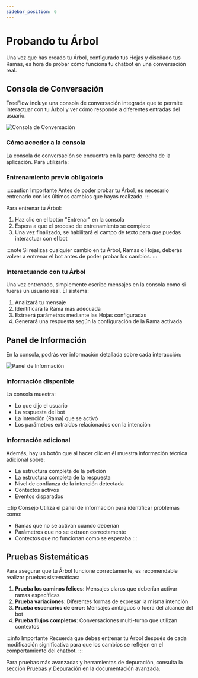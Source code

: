```yaml
---
sidebar_position: 6
---
```


# Probando tu Árbol

Una vez que has creado tu Árbol, configurado tus Hojas y diseñado tus Ramas, es hora de probar cómo funciona tu chatbot en una conversación real.

## Consola de Conversación

TreeFlow incluye una consola de conversación integrada que te permite interactuar con tu Árbol y ver cómo responde a diferentes entradas del usuario.

![Consola de Conversación](/img/docs/consola_conversacion.svg)

### Cómo acceder a la consola

La consola de conversación se encuentra en la parte derecha de la aplicación. Para utilizarla:

### Entrenamiento previo obligatorio

:::caution Importante
Antes de poder probar tu Árbol, es necesario entrenarlo con los últimos cambios que hayas realizado.
:::

Para entrenar tu Árbol:

1. Haz clic en el botón "Entrenar" en la consola
2. Espera a que el proceso de entrenamiento se complete
3. Una vez finalizado, se habilitará el campo de texto para que puedas interactuar con el bot

:::note
Si realizas cualquier cambio en tu Árbol, Ramas o Hojas, deberás volver a entrenar el bot antes de poder probar los cambios.
:::

### Interactuando con tu Árbol

Una vez entrenado, simplemente escribe mensajes en la consola como si fueras un usuario real. El sistema:

1. Analizará tu mensaje
2. Identificará la Rama más adecuada
3. Extraerá parámetros mediante las Hojas configuradas
4. Generará una respuesta según la configuración de la Rama activada

## Panel de Información

En la consola, podrás ver información detallada sobre cada interacción:

![Panel de Información](/img/docs/panel_informacion.svg)

### Información disponible

La consola muestra:

- Lo que dijo el usuario
- La respuesta del bot
- La intención (Rama) que se activó
- Los parámetros extraídos relacionados con la intención

### Información adicional

Además, hay un botón que al hacer clic en él muestra información técnica adicional sobre:

- La estructura completa de la petición
- La estructura completa de la respuesta
- Nivel de confianza de la intención detectada
- Contextos activos
- Eventos disparados

:::tip Consejo
Utiliza el panel de información para identificar problemas como:
- Ramas que no se activan cuando deberían
- Parámetros que no se extraen correctamente
- Contextos que no funcionan como se esperaba
:::

## Pruebas Sistemáticas

Para asegurar que tu Árbol funcione correctamente, es recomendable realizar pruebas sistemáticas:

1. **Prueba los caminos felices**: Mensajes claros que deberían activar ramas específicas
2. **Prueba variaciones**: Diferentes formas de expresar la misma intención
3. **Prueba escenarios de error**: Mensajes ambiguos o fuera del alcance del bot
4. **Prueba flujos completos**: Conversaciones multi-turno que utilizan contextos

:::info Importante
Recuerda que debes entrenar tu Árbol después de cada modificación significativa para que los cambios se reflejen en el comportamiento del chatbot.
:::

Para pruebas más avanzadas y herramientas de depuración, consulta la sección [Pruebas y Depuración](/docs/Avanzado/Testeo) en la documentación avanzada.
